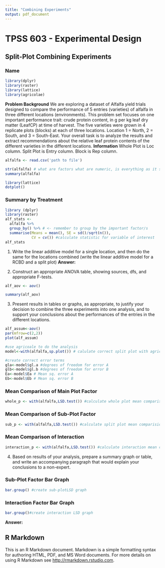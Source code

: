 ---
title: "Combining Experiments"
output: pdf_document
---

# TPSS 603 - Experimental Design
## Split-Plot Combining Experiments 
### Name

```{r setup, include=FALSE}
library(dplyr)
library(raster)
library(lattice)
library(agricolae)
```

**Problem Background**
We are exploring a dataset of Alfalfa yield trials designed to compare the performance of 5 entries (varieties) of alfalfa in three different locations (environments). This problem set focuses on one important performance trait: crude protein content, in g per kg leaf dry matter (LeafCP) at time of harvest.  The five varieties were grown in 4 replicate plots (blocks) at each of three locations. Location 1 = North, 2 = South, and 3 = South-East. Your overall task is to analyze the results and extract recommendations about the relative leaf protein contents of the different varieties in the different locations.
**Information**
Whole Plot is Loc column.
Split Plot is Entry column.
Block is Rep column.
```{r}
alfalfa <- read.csv('path to file')

str(alfalfa) # what are factors what are numeric, is everything as it should be?
summary(alfalfa)

```

```{r}
library(lattice)
dotplot()
```

### Summary by Treatment
```{r}
library (dplyr)
library(raster)
alf_stats <- 
  alfalfa %>% 
  group_by() %>% # <- remember to group by the important factor/s
  summarise(Means = mean(), SE = sd()/sqrt(n()), 
            CV = cv()) #calculate statistic for variable of interest
alf_stats
```


1.	Write the linear additive model for a single location, and then do the same for the locations combined (write the linear additive model for a RCBD and a split plot)
**Answer:** 

2.	Construct an appropriate ANOVA table, showing sources, dfs, and appropriate F-tests.
```{r}
alf_aov <- aov()

summary(alf_aov)
```


3.	Present results in tables or graphs, as appropriate, to justify your decision to combine the three experiments into one analysis, and to support your conclusions about the performances of the entries in the different locations.
```{r}
alf_assum<-aov()
par(mfrow=c(2,2))
plot(alf_assum)
```

```{r}
#use agricoale to do the analysis
model<-with(alfalfa,sp.plot()) # calulate correct split plot with agricolae

#create correct error terms
gla<-model$gl.a #degrees of freedom for error A
glb<-model$gl.b #degrees of freedom for error B
Ea<-model$Ea # Mean sq. error A
Eb<-model$Eb # Mean sq. error B

```

### Mean Comparison of Main Plot Factor
```{r}

whole_p <- with(alfalfa,LSD.test()) #calculate whole plot mean comparision using LSD.test

```

### Mean Comparison of Sub-Plot Factor
```{r}
sub_p <- with(alfalfa,LSD.test()) #calculate split plot mean comparision using LSD.test
```

### Mean Comparison of Interaction
```{r}
interaction_p <- with(alfalfa,LSD.test()) #calculate interaction mean comparision using LSD.test
```


4.	Based on results of your analysis, prepare a summary graph or table, and write an accompanying paragraph that would explain your conclusions to a non-expert.

### Sub-Plot Factor Bar Graph
```{r}
bar.group() #create sub-plotLSD graph
```


### Interaction Factor Bar Graph
```{r}
bar.group()#create interaction LSD graph
```

**Answer:**





## R Markdown

This is an R Markdown document. Markdown is a simple formatting syntax for authoring HTML, PDF, and MS Word documents. For more details on using R Markdown see <http://rmarkdown.rstudio.com>.

